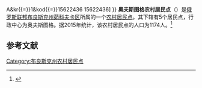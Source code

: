 {{Infobox Settlement
| official_name = 奥夫斯图格农村居民点
| native_name = Овстугское сельское поселение
| settlement_type = [[农村居民点|农村居民点]]
| subdivision_type = [[国家|国家]]
| subdivision_type1 = [[州_(俄罗斯)|州]]
| subdivision_type2 = [[区_(苏联)|区]]
| subdivision_name = {{RUS}}
| subdivision_name1 = [[布良斯克州|布良斯克州]]
| subdivision_name2 = [[茹科夫卡区|茹科夫卡区]]
| seat_type = 行政中心
| seat = 奥夫斯图格
| population_as_of=2015
| population_footnotes = <ref name=stat />
| population_total = 1174
| coordinates_display = inline,title
| latd = 53.3708333333333 | latm =  | lats =  | latNS = N
| longd = 33.8777777777778 | longm =  | longs =  | longEW = E
| timezone = [[莫斯科时间|MSK]]
| utc_offset = +3
| blank_name = [[俄罗斯市政土地区划代码|OKTMO编码]]
| blank_info = [http://classif.spb.ru/classificators/view/tma.php?st{{=}}A&kr{{=}}1&kod{{=}}15622436 15622436]
}}
'''奥夫斯图格农村居民点'''（{{lang-ru|Овстугское сельское поселение}}）是[[俄罗斯联邦|俄罗斯联邦]][[布良斯克州|布良斯克州]][[茹科夫卡区|茹科夫卡区]]所属的一个[[农村居民点|农村居民点]]。其下辖有5个居民点，行政中心为奥夫斯图格。据2015年统计，该农村居民点的人口为1174人。<ref name=stat>{{cite web |url=http://www.gks.ru/free_doc/doc_2015/bul_dr/mun_obr2015.rar |title=Численность населения Российской Федерации по муниципальным образованиям на 1 января 2015 года |accessdate=2015-08-06 |archiveurl=https://www.webcitation.org/6aaNzOlFO?url=http://www.gks.ru/free_doc/doc_2015/bul_dr/mun_obr2015.rar |archivedate=2015-08-06 |language=ru |deadurl=yes }}</ref>

== 参考文献 ==
{{reflist}}

{{Russia-stub}}

[[Category:布良斯克州农村居民点|Category:布良斯克州农村居民点]]